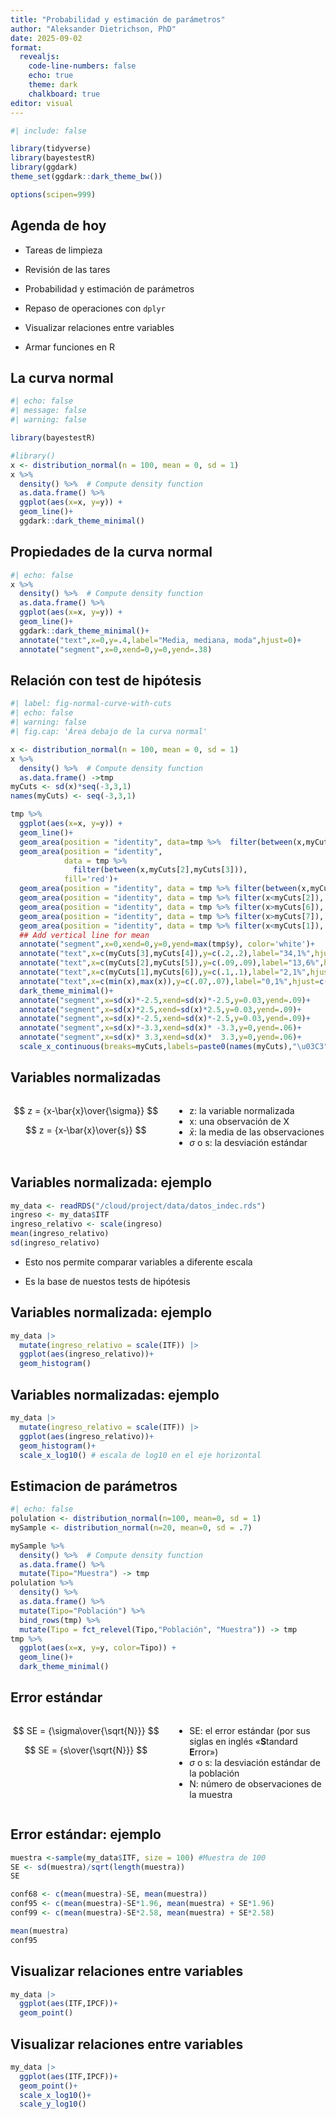 ```yaml
---
title: "Probabilidad y estimación de parámetros"
author: "Aleksander Dietrichson, PhD"
date: 2025-09-02
format: 
  revealjs: 
    code-line-numbers: false
    echo: true
    theme: dark
    chalkboard: true
editor: visual
---
```


```r
#| include: false

library(tidyverse)
library(bayestestR)
library(ggdark)
theme_set(ggdark::dark_theme_bw())

options(scipen=999)
```

## Agenda de hoy

-   Tareas de limpieza

-   Revisión de las tares

-   Probabilidad y estimación de parámetros

-   Repaso de operaciones con `dplyr`

-   Visualizar relaciones entre variables

-   Armar funciones en R

## La curva normal

```r
#| echo: false
#| message: false
#| warning: false

library(bayestestR)

#library()
x <- distribution_normal(n = 100, mean = 0, sd = 1)
x %>% 
  density() %>%  # Compute density function
  as.data.frame() %>% 
  ggplot(aes(x=x, y=y)) +
  geom_line()+
  ggdark::dark_theme_minimal()
```

## Propiedades de la curva normal

```r
#| echo: false
x %>% 
  density() %>%  # Compute density function
  as.data.frame() %>% 
  ggplot(aes(x=x, y=y)) +
  geom_line()+
  ggdark::dark_theme_minimal()+
  annotate("text",x=0,y=.4,label="Media, mediana, moda",hjust=0)+
  annotate("segment",x=0,xend=0,y=0,yend=.38)
```

## Relación con test de hipótesis

```r
#| label: fig-normal-curve-with-cuts
#| echo: false
#| warning: false
#| fig.cap: 'Área debajo de la curva normal'

x <- distribution_normal(n = 100, mean = 0, sd = 1)
x %>% 
  density() %>%  # Compute density function
  as.data.frame() ->tmp
myCuts <- sd(x)*seq(-3,3,1)
names(myCuts) <- seq(-3,3,1)

tmp %>% 
  ggplot(aes(x=x, y=y)) +
  geom_line()+
  geom_area(position = "identity", data=tmp %>%  filter(between(x,myCuts[3],myCuts[5])),fill='darkred')+
  geom_area(position = "identity", 
            data = tmp %>%  
              filter(between(x,myCuts[2],myCuts[3])),
            fill='red')+
  geom_area(position = "identity", data = tmp %>% filter(between(x,myCuts[5],myCuts[6])), fill='red')+
  geom_area(position = "identity", data = tmp %>% filter(x<myCuts[2]), fill='pink')+
  geom_area(position = "identity", data = tmp %>% filter(x>myCuts[6]), fill='pink')+
  geom_area(position = "identity", data = tmp %>% filter(x>myCuts[7]), fill='gray')+
  geom_area(position = "identity", data = tmp %>% filter(x<myCuts[1]), fill='gray')+
  ## Add vertical line for mean
  annotate("segment",x=0,xend=0,y=0,yend=max(tmp$y), color='white')+
  annotate("text",x=c(myCuts[3],myCuts[4]),y=c(.2,.2),label="34,1%",hjust=-.4, color="white", cex=5)+
  annotate("text",x=c(myCuts[2],myCuts[5]),y=c(.09,.09),label="13,6%",hjust=c(-.4,-.2), color="white", cex=5)+
  annotate("text",x=c(myCuts[1],myCuts[6]),y=c(.1,.1),label="2,1%",hjust=c(-.4,-.5), cex=5)+
  annotate("text",x=c(min(x),max(x)),y=c(.07,.07),label="0,1%",hjust=c(2,-1.5), cex=5)+
  dark_theme_minimal()+
  annotate("segment",x=sd(x)*-2.5,xend=sd(x)*-2.5,y=0.03,yend=.09)+
  annotate("segment",x=sd(x)*2.5,xend=sd(x)*2.5,y=0.03,yend=.09)+
  annotate("segment",x=sd(x)*-2.5,xend=sd(x)*-2.5,y=0.03,yend=.09)+
  annotate("segment",x=sd(x)*-3.3,xend=sd(x)* -3.3,y=0,yend=.06)+
  annotate("segment",x=sd(x)* 3.3,xend=sd(x)*  3.3,y=0,yend=.06)+
  scale_x_continuous(breaks=myCuts,labels=paste0(names(myCuts),"\u03C3"))
```

## Variables normalizadas

::::: columns
::: {.column width="50%"}
$$
  z = {x-\bar{x}\over{\sigma}}
$$

$$
  z = {x-\bar{x}\over{s}}
$$
:::

::: {.column width="50%"}
-   z: la variable normalizada
-   x: una observación de X
-   $\bar{x}$: la media de las observaciones
-   $\sigma$ o s: la desviación estándar
:::
:::::

## Variables normalizada: ejemplo

```r
my_data <- readRDS("/cloud/project/data/datos_indec.rds")
ingreso <- my_data$ITF
ingreso_relativo <- scale(ingreso)
mean(ingreso_relativo)
sd(ingreso_relativo)
```

-   Esto nos permite comparar variables a diferente escala

-   Es la base de nuestos tests de hipótesis

## Variables normalizada: ejemplo

```r
my_data |> 
  mutate(ingreso_relativo = scale(ITF)) |> 
  ggplot(aes(ingreso_relativo))+
  geom_histogram()
```

## Variables normalizadas: ejemplo

```r
my_data |> 
  mutate(ingreso_relativo = scale(ITF)) |> 
  ggplot(aes(ingreso_relativo))+
  geom_histogram()+
  scale_x_log10() # escala de log10 en el eje horizontal
```

## Estimacion de parámetros

```r
#| echo: false
polulation <- distribution_normal(n=100, mean=0, sd = 1)
mySample <- distribution_normal(n=20, mean=0, sd = .7)

mySample %>% 
  density() %>%  # Compute density function
  as.data.frame() %>% 
  mutate(Tipo="Muestra") -> tmp
polulation %>% 
  density() %>% 
  as.data.frame() %>% 
  mutate(Tipo="Población") %>% 
  bind_rows(tmp) %>% 
  mutate(Tipo = fct_relevel(Tipo,"Población", "Muestra")) -> tmp
tmp %>% 
  ggplot(aes(x=x, y=y, color=Tipo)) +
  geom_line()+
  dark_theme_minimal()
```

## Error estándar

::::: columns
::: {.column width="50%"}
$$
SE = {\sigma\over{\sqrt{N}}}
$$

$$ 
SE = {s\over{\sqrt{N}}}
$$
:::

::: {.column width="50%"}
-   SE: el error estándar (por sus siglas en inglés «**S**tandard **E**rror»)
-   $\sigma$ o s: la desviación estándar de la población
-   N: número de observaciones de la muestra
:::
:::::

## Error estándar: ejemplo

```r
muestra <-sample(my_data$ITF, size = 100) #Muestra de 100
SE <- sd(muestra)/sqrt(length(muestra))
SE
```

```r
conf68 <- c(mean(muestra)-SE, mean(muestra))
conf95 <- c(mean(muestra)-SE*1.96, mean(muestra) + SE*1.96)
conf99 <- c(mean(muestra)-SE*2.58, mean(muestra) + SE*2.58)
```

```r
mean(muestra)
conf95
```

## Visualizar relaciones entre variables

```r
my_data |> 
  ggplot(aes(ITF,IPCF))+
  geom_point()
```

## Visualizar relaciones entre variables

```r
my_data |> 
  ggplot(aes(ITF,IPCF))+
  geom_point()+
  scale_x_log10()+
  scale_y_log10()
```
